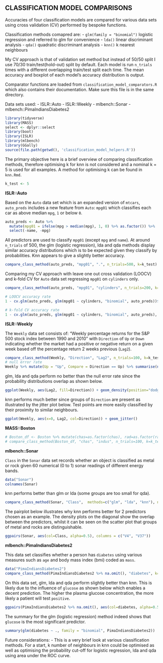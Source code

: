 ## CLASSIFICATION MODEL COMPARISONS

Accuracies of four classification models are compared for various data sets using cross validation (CV) performed by bespoke functions.

Classification methods comapred are:
- `glm(family = "binomial")` logistic regression and referred to glm for convenience
- `lda()` linear discriminant analysis
- `qda()` quadratic discriminant analysis
- `knn()` k nearest neighbours

My CV approach is that of validation set method but instead of 50/50 split I use 70/30 train/test(hold-out) split by default. Each model is run `n_trials` times with a different overlapping train/test split each time. The mean accuracy and boxplot of each model's accuracy distribution is output.

Comparator functions are loaded from `classification_model_comparators.R` which also contains their documentation. Make sure this file is in the same directory.

Data sets used:
- ISLR::Auto
- ISLR::Weekly
- mlbench::Sonar
- mlbench::PimaIndiansDiabetes2

```r
library(tidyverse)
library(MASS)
select <- dplyr::select
library(boot)
library(ISLR)
library(mlbench)
library(GGally)
source(file.path(getwd(), 'classification_model_helpers.R'))
```

The primary objective here is a brief overview of comparing classification methods, therefore optimising k for knn is not considered and a nominal k = 5 is used for all examples. A method for optimising k can be found in `knn.Rmd`.
```r
k_test <- 5
```

**ISLR::Auto**

Based on the `Auto` data set which is an expanded version of `mtcars`, `auto_preds` includes a new feature from `Auto`: `mpg01` which classifies each car as above median `mpg`, `1` or below `0`. 
```r
auto_preds <- Auto %>%
  mutate(mpg01 = ifelse(mpg > median(mpg), 1, 0) %>% as.factor()) %>% 
  select(-name, -mpg)
```

All predictors are used to classify `mpg01` (except `mpg` and `name`). At around `n_trials` of 500, the glm (logistic regression), lda and qda methods display similar accuracy distributions which is to be expected given they classify by probabilities. Knn appears to give a slightly better accuracy.
```r
compare_class_method(auto_preds, "mpg01", ".", n_trials=500, k=k_test)
```

Comparing my CV approach with leave one out cross validation (LOOCV) and k-fold CV for `Auto` data set regressing `mpg01` on `cylinders` only.
```r
compare_class_method(auto_preds, "mpg01", "cylinders", n_trials=200, k=k_test)
```

```r
# LOOCV accuracy rate
1 - cv.glm(auto_preds, glm(mpg01 ~ cylinders, "binomial", auto_preds))$delta[1] 
```

```r
# k-fold CV accuracy rate
1 - cv.glm(auto_preds, glm(mpg01 ~ cylinders, "binomial", auto_preds), K=10)$delta[1] 
```

**ISLR::Weekly**

The `Weekly` data set consists of: "Weekly percentage returns for the S&P 500 stock index between 1990 and 2010" with `Direction` of `Up` or `Down` indicating whether the market had a positive or negative return on a given week based off the percentage return 2 weeks previous (`Lag2`). 
```r
compare_class_method(Weekly, "Direction", "Lag2", n_trials=100, k=k_test)
# null error rate
Weekly %>% mutate(Up = "Up", Compare = Direction == Up) %>% summarise(n(),mean(Compare))
```

glm, lda and qda perform no better than the null error rate since the probability distributions overlap as shown below.
```r
ggplot(Weekly, aes(Lag2, fill=Direction)) + geom_density(position="dodge", alpha=0.5)
```

knn performs much better since groups of `Direction` are present as illustrated by the jitter plot below. Test points are more easily classified by their proximity to similar neighbours.
```r
ggplot(Weekly, aes(x=0, Lag2, col=Direction)) + geom_jitter()
```

**MASS::Boston**
```r
# Boston_df <- Boston %>% mutate(chas=as.factor(chas), rad=as.factor(rad))
# compare_class_method(Boston_df, "chas", "indus", n_trials=100, k=k_test)
```

**mlbench::Sonar**

`Class` in the `Sonar` data set records whether an object is classified as metal or rock given 60 numerical (0 to 1) sonar readings of different energy bands.
```r
data("Sonar")
colnames(Sonar)
```

knn performs better than glm or lda (some groups are too small for qda). 
```r
compare_class_method(Sonar, "Class",  methods=c("glm", "lda", "knn"), n_trials = 100)
```

The pairplot below illustrates why knn performs better for 2 predictors chosen as an example. The density plots on the diagonal show the overlap between the predictors, whilst it can be seen on the scatter plot that groups of metal and rocks are distinguishable.
```r
ggpairs(Sonar, aes(col=Class, alpha=0.5), columns = c("V4", "V37"))
```

**mlbench::PimaIndiansDiabetes2**

This data set classifies whether a person has `diabetes` using various measures such as `age` and body mass index (bmi) coded as `mass`.
```r
data("PimaIndiansDiabetes2")
compare_class_method(PimaIndiansDiabetes2 %>% na.omit(), "diabetes", k=k_test, n_trials = 200)
```

On this data set, glm, lda and qda perform slightly better than knn. This is likely due to the influence of `glucose` as shown below which enables a decent prediction. The higher the plasma glucose concentration, the more likely a patient will test `positive`.
```r
ggpairs(PimaIndiansDiabetes2 %>% na.omit(), aes(col=diabetes, alpha=0.5))
```

The summary for the glm (logistic regression) method indeed shows that `glucose` is the most significant predictor.
```r
summary(glm(diabetes ~ ., family = "binomial", PimaIndiansDiabetes2))
```

Future considerations:
- This is a very brief look at various classification methods. For a start, k number of neighbours in knn could be optimised as well as optimising the probability cut-off for logistic regression, lda and qda using area under the ROC curve. 